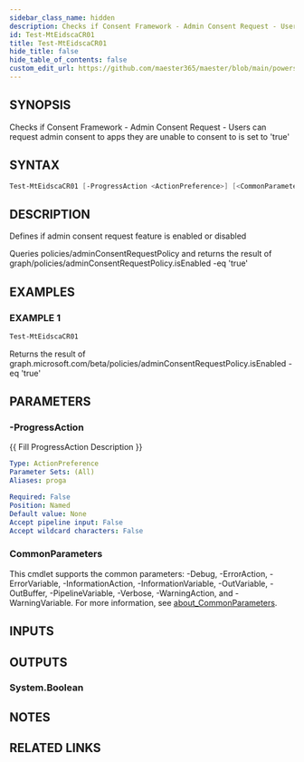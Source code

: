 ```yaml
---
sidebar_class_name: hidden
description: Checks if Consent Framework - Admin Consent Request - Users can request admin consent to apps they are unable to consent to is set to 'true'
id: Test-MtEidscaCR01
title: Test-MtEidscaCR01
hide_title: false
hide_table_of_contents: false
custom_edit_url: https://github.com/maester365/maester/blob/main/powershell/public/Test-MtEidscaCR01.ps1
---
```


## SYNOPSIS

Checks if Consent Framework - Admin Consent Request - Users can request admin consent to apps they are unable to consent to is set to 'true'

## SYNTAX

```powershell
Test-MtEidscaCR01 [-ProgressAction <ActionPreference>] [<CommonParameters>]
```

## DESCRIPTION

Defines if admin consent request feature is enabled or disabled

Queries policies/adminConsentRequestPolicy
and returns the result of
 graph/policies/adminConsentRequestPolicy.isEnabled -eq 'true'

## EXAMPLES

### EXAMPLE 1

```powershell
Test-MtEidscaCR01
```

Returns the result of graph.microsoft.com/beta/policies/adminConsentRequestPolicy.isEnabled -eq 'true'

## PARAMETERS

### -ProgressAction

\{\{ Fill ProgressAction Description \}\}

```yaml
Type: ActionPreference
Parameter Sets: (All)
Aliases: proga

Required: False
Position: Named
Default value: None
Accept pipeline input: False
Accept wildcard characters: False
```

### CommonParameters

This cmdlet supports the common parameters: -Debug, -ErrorAction, -ErrorVariable, -InformationAction, -InformationVariable, -OutVariable, -OutBuffer, -PipelineVariable, -Verbose, -WarningAction, and -WarningVariable. For more information, see [about_CommonParameters](http://go.microsoft.com/fwlink/?LinkID=113216).

## INPUTS

## OUTPUTS

### System.Boolean

## NOTES

## RELATED LINKS
